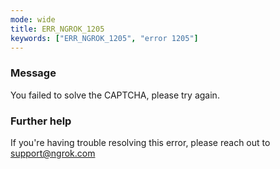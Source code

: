 ```yaml
---
mode: wide
title: ERR_NGROK_1205
keywords: ["ERR_NGROK_1205", "error 1205"]
---
```



### Message

You failed to solve the CAPTCHA, please try again.

<ErrorDetails />

### Further help

If you're having trouble resolving this error, please reach out to [support@ngrok.com](mailto:support@ngrok.com?subject=Help%20with%20ERR_NGROK_1205)
